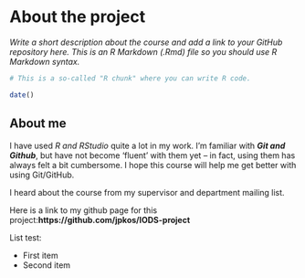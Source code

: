 
# About the project

*Write a short description about the course and add a link to your GitHub repository here. This is an R Markdown (.Rmd) file so you should use R Markdown syntax.*

```r
# This is a so-called "R chunk" where you can write R code.

date()

```
## About me

I have used *R and RStudio* quite a lot in my work. I'm familiar with ***Git and Github***, but have not become 'fluent' with them yet -- in fact, using them has always felt a bit cumbersome. I hope this course will help me get better with using Git/GitHub.

I heard about the course from my supervisor and department mailing list.

Here is a link to my github page for this project:**https://github.com/jpkos/IODS-project**

List test:

- First item
- Second item

